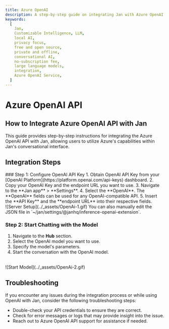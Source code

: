 ```yaml
---
title: Azure OpenAI
description: A step-by-step guide on integrating Jan with Azure OpenAI.
keywords:
  [
    Jan,
    Customizable Intelligence, LLM,
    local AI,
    privacy focus,
    free and open source,
    private and offline,
    conversational AI,
    no-subscription fee,
    large language models,
    integration,
    Azure OpenAI Service,
  ]
---
```





# Azure OpenAI API

## How to Integrate Azure OpenAI API with Jan
This guide provides step-by-step instructions for integrating the Azure OpenAI API with Jan, allowing users to utilize Azure's capabilities within Jan's conversational interface.

## Integration Steps
<Steps>
### Step 1: Configure OpenAI API Key
1. Obtain OpenAI API Key from your [OpenAI Platform](https://platform.openai.com/api-keys) dashboard.
2. Copy your OpenAI Key and the endpoint URL you want to use.
3. Navigate to the **Jan app** > **Settings**.
4. Select the **OpenAI**.
<Callout type='info'>
The **OpenAI** fields can be used for any OpenAI-compatible API.
</Callout>
5. Insert the **API Key** and the **endpoint URL** into their respective fields.
<br/>
![Server Setup](../_assets/OpenAi-1.gif)

<Callout type='info'>
You can also manually edit the JSON file in `~/jan/settings/@janhq/inference-openai-extension`.
</Callout>

### Step 2: Start Chatting with the Model

1. Navigate to the **Hub** section.
2. Select the OpenAI model you want to use.
3. Specify the model's parameters.
4. Start the conversation with the OpenAI model.
<br/>
![Start Model](../_assets/OpenAi-2.gif)
</Steps>

## Troubleshooting

If you encounter any issues during the integration process or while using OpenAI with Jan, consider the following troubleshooting steps:

- Double-check your API credentials to ensure they are correct.
- Check for error messages or logs that may provide insight into the issue.
- Reach out to Azure OpenAI API support for assistance if needed.
